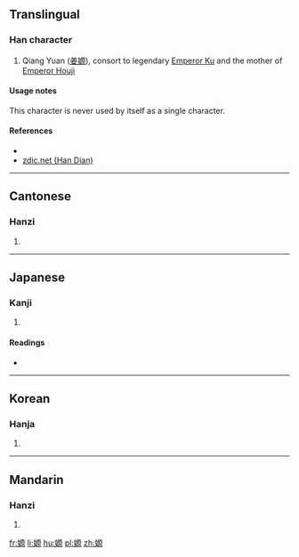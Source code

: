 ==Translingual==

===Han character===
{{Han char|rn=38|rad=女|as=10|sn=13|four=41496|canj=VMHF|ids=⿰女原}}

# Qiang Yuan ([[姜嫄]]), consort to legendary [[w:Emperor Ku|Emperor Ku]] and the mother of [[w:Houji|Emperor Houji]] 

====Usage notes====
This character is never used by itself as a single character.

====References====
* {{Han ref|kx=0268.370|dkj=06606|dj=0536.100|hdz=21071.140|uh=5AC4|ud=23236|bh=DCF4|bd=56564}}
*[http://www.zdic.net/z/18/js/5AC4.htm zdic.net (Han Dian)]

----

==Cantonese==

===Hanzi===
{{yue-hanzi|jyut=[[jyun4]]|y=yun4}}

# {{defn|lang=yue|sort=女10}}

----

==Japanese==

===Kanji===
{{ja-kanji|grade=|rs=女10}}

# {{defn|lang=ja|sort=女10}}

====Readings====
* {{ja-readings|on=[[げん]] (gen), [[がん]] (gan)|kun=}}

----

==Korean==

===Hanja===
{{ko-hanja|hangeul=원|rv=won|mr=wŏn}}

# {{defn|lang=ko|sort=女10}}

----

==Mandarin==

===Hanzi===
{{cmn-hanzi|pin=[[yuán]] ([[yuan2]])|wg=yüan<sup>2</sup>}}

# {{defn|lang=cmn|sort=女10}}

[[fr:嫄]]
[[li:嫄]]
[[hu:嫄]]
[[pl:嫄]]
[[zh:嫄]]